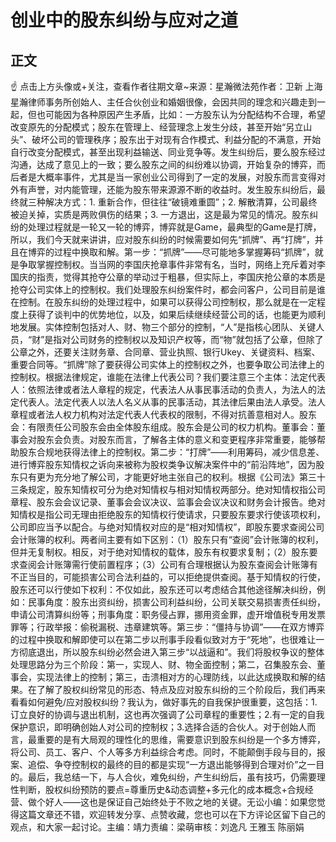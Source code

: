 # 创业中的股东纠纷与应对之道
## 正文
☝ 点击上方头像或+关注，查看作者往期文章~来源：星瀚微法苑作者：卫新 上海星瀚律师事务所创始人、主任合伙创业和婚姻很像，会因共同的理念和兴趣走到一起，但也可能因为各种原因产生矛盾，比如：一方股东认为分配结构不合理，希望改变原先的分配模式；股东在管理上、经营理念上发生分歧，甚至开始“另立山头”、破坏公司的管理秩序；股东出于对现有合作模式、利益分配的不满意，开始自行改变分配模式，甚至出现利益输送、同业竞争等。发生纠纷后，要么股东经过沟通，达成了意见上的一致；要么股东之间的纠纷难以协调，开始复杂的博弈，而后者是大概率事件，尤其是当一家创业公司得到了一定的发展，对股东而言变得对外有声誉，对内能管理，还能为股东带来源源不断的收益时。发生股东纠纷后，最终就三种解决方式：1. 重新合作，但往往“破镜难重圆”；2. 解散清算，公司最终被迫关掉，实质是两败俱伤的结果；3. 一方退出，这是最为常见的情况。股东纠纷的处理过程就是一轮又一轮的博弈，博弈就是Game，最典型的Game是打牌，所以，我们今天就来讲讲，应对股东纠纷的时候需要如何先“抓牌”、再“打牌”，并且在博弈的过程中换取和解。第一步：“抓牌”——尽可能地多掌握筹码“抓牌”，就是争取掌握控制权。当当网的李国庆抢章事件非常有名，当时，网络上充斥着对李国庆的指责，觉得其抢夺公章的举动过于粗暴，但实际上，李国庆抢公章的本质是抢夺公司实体上的控制权。我们处理股东纠纷案件时，都会问客户，公司目前是谁在控制。在股东纠纷的处理过程中，如果可以获得公司控制权，那么就是在一定程度上获得了谈判中的优势地位，以及，如果后续继续经营公司的话，也能更为顺利地发展。实体控制包括对人、财、物三个部分的控制，“人”是指核心团队、关键人员，“财”是指对公司财务的控制权以及知识产权等，而“物”就包括了公章，但除了公章之外，还要关注财务章、合同章、营业执照、银行Ukey、关键资料、档案、重要合同等。“抓牌”除了要获得公司实体上的控制权之外，也要争取公司法律上的控制权。根据法律规定，谁能在法律上代表公司？我们要注意三个主体：法定代表人：依照法律或者法人章程的规定，代表法人从事民事活动的负责人，为法人的法定代表人。法定代表人以法人名义从事的民事活动，其法律后果由法人承受。法人章程或者法人权力机构对法定代表人代表权的限制，不得对抗善意相对人。股东会：有限责任公司股东会由全体股东组成。股东会是公司的权力机构。董事会：董事会对股东会负责。对股东而言，了解各主体的意义和变更程序非常重要，能够帮助股东合规地获得法律上的控制权。第二步：“打牌”——利用筹码，减少信息差、进行博弈股东知情权之诉向来被称为股权类争议解决案件中的“前沿阵地”，因为股东只有更为充分地了解公司，才能更好地主张自己的权利。根据《公司法》第三十三条规定，股东知情权可分为绝对知情权与相对知情权两部分。绝对知情权指公司章程、股东会会议记录、董事会会议决议、监事会会议决议和财务会计报告。绝对知情权是指公司无理由拒绝股东的知情权行使请求，只要股东要求行使该项权利，公司即应当予以配合。与绝对知情权对应的是“相对知情权”，即股东要求查阅公司会计账簿的权利。两者间主要有如下区别：（1）股东只有“查阅”会计账簿的权利，但并无复制权。相反，对于绝对知情权的载体，股东有权要求复制；（2）股东要求查阅会计账簿需行使前置程序；（3）公司有合理根据认为股东查阅会计账簿有不正当目的，可能损害公司合法利益的，可以拒绝提供查阅。基于知情权的行使，股东还可以行使如下权利：不仅如此，股东还可以考虑结合其他途径解决纠纷，例如：民事角度：股东出资纠纷，损害公司利益纠纷，公司关联交易损害责任纠纷，申请公司清算纠纷等；刑事角度：职务侵占罪，挪用资金罪，虚开增值税专用发票罪等；行政举报：偷税漏税、违章建筑等。第三步：“僵持与协调”——在双方博弈的过程中换取和解即使可以在第二步以刑事手段看似致对方于“死地”，也很难让一方彻底退出，所以股东纠纷必然会进入第三步“以战逼和”。我们将股权争议的整体处理思路分为三个阶段：第一，实现人、财、物全面控制；第二，召集股东会、董事会，实现法律上的控制；第三，击溃相对方的心理防线，以此达成换取和解的结果。在了解了股权纠纷常见的形态、特点及应对股东纠纷的三个阶段后，我们再来看看如何避免/应对股权纠纷？我认为，做好事先的自我保护很重要，这包括：1.订立良好的协调与退出机制，这也再次强调了公司章程的重要性；2.有一定的自我保护意识，即明确创始人对公司的控制权；3.选择合适的合伙人。对于创始人而言，最重要的是有大局观的理性化的思维，需要意识到股东纠纷是一个多方博弈，将公司、员工、客户、个人等多方利益综合考虑。同时，不能颠倒手段与目的，报案、追偿、争夺控制权的最终的目的都是实现“一方退出能够得到合理对价”之一目的。最后，我总结一下，与人合伙，难免纠纷，产生纠纷后，虽有技巧，仍需要理性判断，股权纠纷预防的要点=尊重历史&动态调整+多元化的成本概念+合规经营、做个好人——这也是保证自己始终处于不败之地的关键。无讼小编：如果您觉得这篇文章还不错，欢迎转发分享、点赞收藏，您也可以在下方评论区留下自己的观点，和大家一起讨论。主编：靖力责编：梁萌审核：刘逸凡 王雅玉 陈丽娟